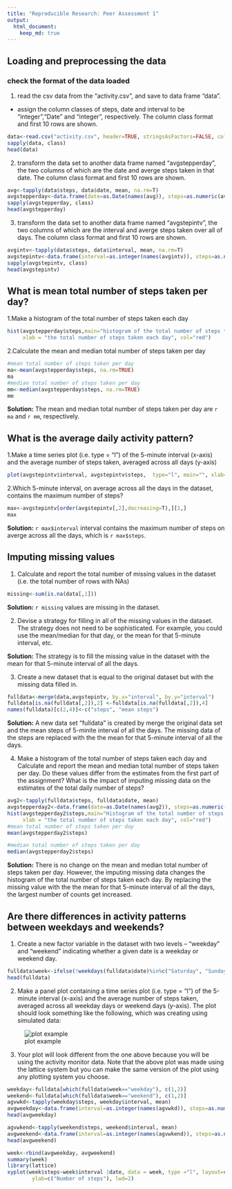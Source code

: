 ```yaml
---
title: "Reproducible Research: Peer Assessment 1"
output: 
  html_document:
    keep_md: true
---
```



## Loading and preprocessing the data
### check the format of the data loaded
1. read the csv data from the "activity.csv", and save to data frame "data".
 - assign the column classes of steps, date and interval to be "integer","Date" and "integer", respectively. The column class format and first 10 rows are shown.
```r
data<-read.csv("activity.csv", header=TRUE, stringsAsFactors=FALSE, colClasses=c("integer","Date","integer"))
sapply(data, class)
head(data)
```

2. transform the data set to another data frame named "avgstepperday", the two columns of which are the date and averge steps taken in that date. The column class format and first 10 rows are shown.

```r
avg<-tapply(data$steps, data$date, mean, na.rm=T)
avgstepperday<-data.frame(date=as.Date(names(avg)), steps=as.numeric(avg))
sapply(avgstepperday, class)
head(avgstepperday)
```

3. transform the data set to another data frame named "avgstepintv", the two columns of which are the interval and averge steps taken over all of days. The column class format and first 10 rows are shown.

```r
avgintv<-tapply(data$steps, data$interval, mean, na.rm=T)
avgstepintv<-data.frame(interval=as.integer(names(avgintv)), steps=as.numeric(avgintv))
sapply(avgstepintv, class)
head(avgstepintv)
```



## What is mean total number of steps taken per day?
1.Make a histogram of the total number of steps taken each day
```r
hist(avgstepperday$steps,main="histogram of the total number of steps taken each day",
     xlab = "the total number of steps taken each day", col="red")
```

2.Calculate the mean and median total number of steps taken per day
```r
#mean total number of steps taken per day
ma<-mean(avgstepperday$steps, na.rm=TRUE)
ma
#median total number of steps taken per day
mm<-median(avgstepperday$steps, na.rm=TRUE)
mm
```

**Solution:** The mean and median total number of steps taken per day are `r ma` and `r mm`, respectively.



## What is the average daily activity pattern?
1.Make a time series plot (i.e. type = "l") of the 5-minute interval (x-axis) and the average number of steps taken, averaged across all days (y-axis)

```r
plot(avgstepintv$interval, avgstepintv$steps,  type="l", main="", xlab="interval in a day",ylab="Average Number of Steps", col="blue", lwd=2)
```


2.Which 5-minute interval, on average across all the days in the dataset, contains the maximum number of steps?

```r
max<-avgstepintv[order(avgstepintv[,2],decreasing=T),][1,]
max
```

**Solution:** `r max$interval` interval contains the maximum number of steps on averge across all the days, which is `r max$steps`.

## Imputing missing values
1. Calculate and report the total number of missing values in the dataset (i.e. the total number of rows with NAs)

```r
missing<-sum(is.na(data[,1]))
```

**Solution:** `r missing` values are missing in the dataset.

2. Devise a strategy for filling in all of the missing values in the dataset. The strategy does not need to be sophisticated. For example, you could use the mean/median for that day, or the mean for that 5-minute interval, etc.


**Solution:** The strategy is to fill the missing value in the dataset with the mean for that 5-minute interval of all the days.


3. Create a new dataset that is equal to the original dataset but with the missing data filled in.

```r
fulldata<-merge(data,avgstepintv, by.x="interval", by.y="interval")
fulldata[is.na(fulldata[,2]),2] <-fulldata[is.na(fulldata[,2]),4]
names(fulldata)[c(2,4)]<-c("steps", "mean steps")
```

**Solution:** A new data set "fulldata" is created by merge the original data set and the mean steps of 5-minite interval of all the days. The missing data of the steps are replaced with the the mean for that 5-minute interval of all the days.


4. Make a histogram of the total number of steps taken each day and Calculate and report the mean and median total number of steps taken per day. Do these values differ from the estimates from the first part of the assignment? What is the impact of imputing missing data on the estimates of the total daily number of steps?

```r
avg2<-tapply(fulldata$steps, fulldata$date, mean)
avgstepperday2<-data.frame(date=as.Date(names(avg2)), steps=as.numeric(avg2))
hist(avgstepperday2$steps,main="Histogram of the total number of steps taken each day",
     xlab = "the total number of steps taken each day", col="red")
#mean total number of steps taken per day
mean(avgstepperday2$steps)

#median total number of steps taken per day
median(avgstepperday2$steps)
```

**Solution:** There is no change on the mean and median total number of steps taken per day. However, the imputing missing data changes the histogram of the total number of steps taken each day. By replacing the missing value with the the mean for that 5-minute interval of all the days, the largest number of counts get increased.



## Are there differences in activity patterns between weekdays and weekends?
1. Create a new factor variable in the dataset with two levels – “weekday” and “weekend” indicating whether a given date is a weekday or weekend day.

```r
fulldata$week<-ifelse(!weekdays(fulldata$date)%in%c("Saturday", "Sunday"), "weekday", "weekend")
head(fulldata)

```

2. Make a panel plot containing a time series plot (i.e. type = "l") of the 5-minute interval (x-axis) and the average number of steps taken, averaged across all weekday days or weekend days (y-axis). The plot should look something like the following, which was creating using simulated data:



![plot example](instructions_fig/sample_panelplot.png)


3. Your plot will look different from the one above because you will be using the activity monitor data. Note that the above plot was made using the lattice system but you can make the same version of the plot using any plotting system you choose.

```r
weekday<-fulldata[which(fulldata$week=="weekday"), c(1,2)]
weekend<-fulldata[which(fulldata$week=="weekend"), c(1,2)]
agvwkd<-tapply(weekday$steps, weekday$interval, mean)
avgweekday<-data.frame(interval=as.integer(names(agvwkd)), steps=as.numeric(agvwkd), date=as.factor(rep("weekday", nrow(agvwkd))))
head(avgweekday)

agvwkend<-tapply(weekend$steps, weekend$interval, mean)
avgweekend<-data.frame(interval=as.integer(names(agvwkend)), steps=as.numeric(agvwkend),date=as.factor(rep("weekend", nrow(agvwkend))))
head(avgweekend)

week<-rbind(avgweekday, avgweekend)
summary(week)
library(lattice)
xyplot(week$steps~week$interval |date, data = week, type ="l", layout=c(1,2), xlab=c("Interval"),
        ylab=c("Number of steps"), lwd=2)
```



